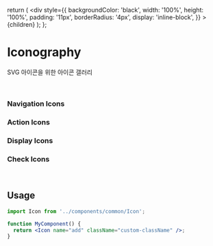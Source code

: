 

<Meta title="Iconography" />

  return (
    <IconItem name={name}>
      <div
        style={{
          backgroundColor: 'black',
          width: '100%',
          height: '100%',
          padding: '11px',
          borderRadius: '4px',
          display: 'inline-block',
        }}
      >
        {children}
      </div>
    </IconItem>
  );
};

# Iconography

SVG 아이콘을 위한 아이콘 갤러리

<br />

<IconGallery>
  <IconItem name="camera-dark">
    <Icon name="camera-dark" />
  </IconItem>
  <DarkIconItem name="camera-white">
    <Icon name="camera-white" />
  </DarkIconItem>
  <IconItem name="agree-beige">
    <Icon name="agree-beige" />
  </IconItem>
  <DarkIconItem name="agree-white">
    <Icon name="agree-white" />
  </DarkIconItem>
</IconGallery>
<IconGallery>
  <IconItem name="celebrate-beige">
    <Icon name="celebrate-beige" />
  </IconItem>
  <IconItem name="celebrate-lg">
    <Icon name="celebrate-lg" />
  </IconItem>
  <DarkIconItem name="celebrate-white">
    <Icon name="celebrate-white" />
  </DarkIconItem>
  <IconItem name="profile-beige">
    <Icon name="profile-beige" />
  </IconItem>
  <DarkIconItem name="profile-white">
    <Icon name="profile-white" />
  </DarkIconItem>
  <IconItem name="close">
    <Icon name="close" />
  </IconItem>
  <DarkIconItem name="close-sm">
    <Icon name="close-sm" />
  </DarkIconItem>
</IconGallery>

### Navigation Icons

<IconGallery>
  <IconItem name="left">
    <Icon name="left" />
  </IconItem>
  <IconItem name="right">
    <Icon name="right" />
  </IconItem>
  <IconItem name="top">
    <Icon name="top" />
  </IconItem>
  <IconItem name="down1">
    <Icon name="down1" />
  </IconItem>
  <IconItem name="go">
    <Icon name="go" />
  </IconItem>
</IconGallery>

### Action Icons

<IconGallery>
  <IconItem name="add">
    <Icon name="add" />
  </IconItem>
  <IconItem name="add with circle">
    <Icon name="add2" />
  </IconItem>
  <IconItem name="search">
    <Icon name="search" />
  </IconItem>
  <IconItem name="delete">
    <Icon name="delete-btn-red" />
  </IconItem>
  <IconItem name="reverse">
    <Icon name="reverse" />
  </IconItem>
</IconGallery>

### Display Icons

<IconGallery>
  <IconItem name="warning">
    <Icon name="warning" />
  </IconItem>
  <IconItem name="megaphone">
    <Icon name="megaphone" />
  </IconItem>
  <IconItem name="lock">
    <Icon name="lock" />
  </IconItem>
  <IconItem name="image">
    <Icon name="img" />
  </IconItem>
  <IconItem name="image and video">
    <Icon name="img-and-vid" />
  </IconItem>
  <IconItem name="video">
    <Icon name="video" />
  </IconItem>
</IconGallery>

### Check Icons

<IconGallery>
  <IconItem name="check-sm-checked">
    <Icon name="check-sm-checked" />
  </IconItem>
  <IconItem name="check-sm-red">
    <Icon name="check-sm-red" />
  </IconItem>
  <IconItem name="check-sm">
    <Icon name="check-sm" />
  </IconItem>
  <IconItem name="check1">
    <Icon name="check1" />
  </IconItem>
</IconGallery>
<IconGallery>
  <IconItem name="check2-checked">
    <Icon name="check2-checked" />
  </IconItem>
  <IconItem name="check2-unchecked">
    <Icon name="check2-unchecked" />
  </IconItem>
</IconGallery>

<br />

## Usage

```jsx
import Icon from '../components/common/Icon';

function MyComponent() {
  return <Icon name="add" className="custom-className" />;
}
```
